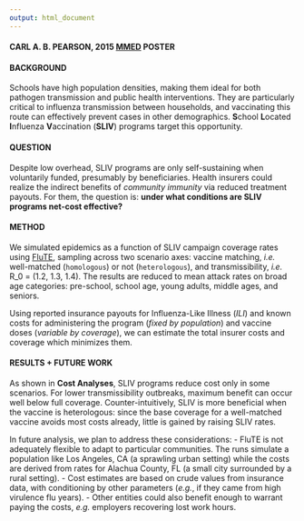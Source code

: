 ```yaml
---
output: html_document
---
```

#### CARL A. B. PEARSON, 2015 [MMED](www.ici3d.org/mmed) POSTER
#### BACKGROUND

Schools have high population densities, making them ideal for both pathogen transmission and public health interventions.  They are particularly critical to influenza transmission between households, and vaccinating this route can effectively prevent cases in other demographics.  **S**chool **L**ocated **I**nfluenza **V**accination (**SLIV**) programs target this opportunity.

#### QUESTION

Despite low overhead, SLIV programs are only self-sustaining when voluntarily funded, presumably by beneficiaries.  Health insurers could realize the indirect benefits of *community immunity* via reduced treatment payouts. For them, the question is: **under what conditions are SLIV programs net-cost effective?**

#### METHOD

We simulated epidemics as a function of SLIV campaign coverage rates using [FluTE](dx.doi.org/10.1371/journal.pcbi.1000656), sampling across two scenario axes: vaccine matching, *i.e.* well-matched (`homologous`) or not (`heterologous`), and transmissibility, *i.e.* R\_0 = (1.2, 1.3, 1.4).  The results are reduced to mean attack rates on broad age categories: pre-school, school age, young adults, middle ages, and seniors.

Using reported insurance payouts for Influenza-Like Illness (*ILI*) and known costs for administering the program (*fixed by population*) and vaccine doses (*variable by coverage*), we can estimate the total insurer costs and coverage which minimizes them.

#### RESULTS + FUTURE WORK

As shown in **Cost Analyses**, SLIV programs reduce cost only in some scenarios.  For lower transmissibility outbreaks, maximum benefit can occur well below full coverage.  Counter-intuitively, SLIV is more beneficial when the vaccine is heterologous: since the base coverage for a well-matched vaccine avoids most costs already, little is gained by raising SLIV rates.

In future analysis, we plan to address these considerations:
 - FluTE is not adequately flexible to adapt to particular communities.  The runs simulate a population like Los Angeles, CA (a sprawling urban setting) while the costs are derived from rates for Alachua County, FL (a small city surrounded by a rural setting).
 - Cost estimates are based on crude values from insurance data, with conditioning by other parameters (*e.g.*, if they came from high virulence flu years).
 - Other entities could also benefit enough to warrant paying the costs, *e.g.* employers recovering lost work hours.
